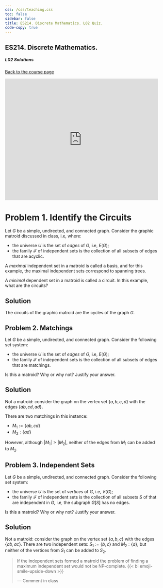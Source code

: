 ```yaml
---
css: /css/teaching.css
toc: false
sidebar: false
title: ES214. Discrete Mathematics. L02 Quiz.
code-copy: true
---
```


:::{.column-body-outset}

## ES214. Discrete Mathematics. 

##### L02 Solutions

[Back to the course page](../index.qmd)

:::{.callout-note icon="false"}

<iframe width="100%" height="400" style="border:none;" src="https://mathmatize.com/embed/exercises/74ebdab4-95c8-432a-9a7e-bff082700876/" title="MathMatize"></iframe>

# Problem 1. Identify the Circuits

Let $G$ be a simple, undirected, and connected graph. Consider the graphic matroid discussed in class, i.e, where:

- the universe $U$ is the set of _edges_ of $G$, i.e, $E(G)$; 
- the family $\mathcal{F}$ of independent sets is the collection of all subsets of edges that are acyclic.

A _maximal_ independent set in a matroid is called a basis, and for this example, the maximal independent sets correspond to spanning trees.

A _minimal_ dependent set in a matroid is called a circuit. In this example, what are the circuits?

:::


:::{.callout-caution collapse="true" icon="false"} 

# Solution

The circuits of the graphic matroid are the cycles of the graph $G$.

::: 

:::{.callout-note icon="false"}

# Problem 2. Matchings

Let $G$ be a simple, undirected, and connected graph. Consider the following set system:

- the universe $U$ is the set of _edges_ of $G$, i.e, $E(G)$; 
- the family $\mathcal{F}$ of independent sets is the collection of all subsets of edges that are matchings.

Is this a matroid? Why or why not? Justify your answer.

:::



:::{.callout-caution collapse="true" icon="false"} 

# Solution

Not a matroid: consider the graph on the vertex set $\{a,b,c,d\}$ with the edges $\{ab, cd, ad\}$. 

There are two matchings in this instance:

- $M_1 := \{ab,cd\}$ 
- $M_2: \{ad\}$

However, although $|M_1| > |M_2|$, neither of the edges from $M_1$ can be added to $M_2$.

::: 

:::{.callout-note icon="false"}

# Problem 3. Independent Sets

Let $G$ be a simple, undirected, and connected graph. Consider the following set system:

- the universe $U$ is the set of _vertices_ of $G$, i.e, $V(G)$; 
- the family $\mathcal{F}$ of independent sets is the collection of all subsets $S$ of that are independent in $G$, i.e, the subgraph $G[S]$ has no edges.

Is this a matroid? Why or why not? Justify your answer.

:::


:::{.callout-caution collapse="true" icon="false"} 

# Solution

Not a matroid: consider the graph on the vertex set $\{a,b,c\}$ with the edges $\{ab, ac\}$. There are two independent sets: $S_1 := \{b,c\}$ and $M_2: \{a\}$, but neither of the vertices from $S_1$ can be added to $S_2$.

> If the independent sets formed a matroid the problem of finding a maximum independent set would not be NP-complete. {{< bi emoji-smile-upside-down >}} 
>
> --- Comment in class

::: 

:::